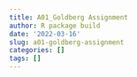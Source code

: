 ```yaml
---
title: A01_Goldberg Assignment
author: R package build
date: '2022-03-16'
slug: a01-goldberg-assignment
categories: []
tags: []
---
```


<script src="https://gist.github.com/spencergoldberg1/6409a211ad7ea189c582298dcf831d95.js"></script>

